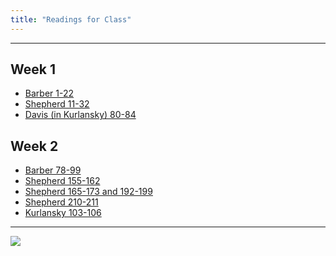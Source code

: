 ```yaml
---
title: "Readings for Class"
---
```


<!-- ![](img/thirdplate.png)  -->

-------------------------------------------------------------------------------

## Week 1 

- [Barber 1-22](pdf/readings/Barber1-22.pdf "Download")
- [Shepherd 11-32](pdf/readings/Shepherd11-32.pdf "download")
- [Davis (in Kurlansky) 80-84](pdf/readings/Kurlansky-Davis-80-84.pdf "Download")

## Week 2

- [Barber 78-99](pdf/readings/Barber78-99.pdf "download")
- [Shepherd 155-162](pdf/readings/Shepherd155-162.pdf "download")
- [Shepherd 165-173 and 192-199](pdf/readings/Shepherd165-173_192-199.pdf "download")
- [Shepherd 210-211](pdf/readings/Shepherd210-211.pdf "download")
- [Kurlansky 103-106](pdf/readings/Kurlansky103-106.pdf "download")


<!-- ## Week 3 -->
<!-- Barber234-250.pdf -->
<!-- Meadows86-94.pdf -->
<!-- Zachos1-6.pdf -->


<!-- ## Week 4 -->
<!-- Nilsson254-255.pdf -->
<!-- Alan-Nilsson21-28.pdf -->
<!-- Sherman-Dooley1-15-164-183.pdf -->
<!-- Jacobson20-28.pdf -->

<!-- ## Week 5 -->
<!-- Cronon54-81.pdf -->
<!-- Shepherd on Memory -->
<!-- Stuckey on Memory -->

<!-- ## Week 6 -->
<!-- Barber428-447.pdf -->

-------------------------------------------------------------------------------

![](img/feedlot_red.jpg)

